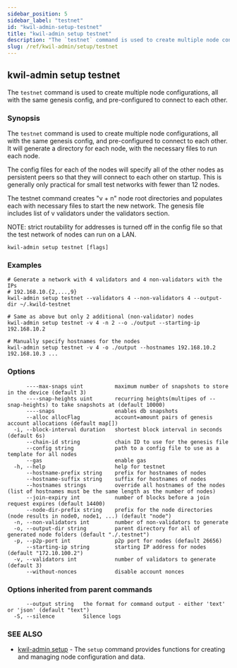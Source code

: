 ```yaml
---
sidebar_position: 5
sidebar_label: "testnet"
id: "kwil-admin-setup-testnet"
title: "kwil-admin setup testnet"
description: "The `testnet` command is used to create multiple node configurations, all with the same genesis config, and pre-configured to connect to each other."
slug: /ref/kwil-admin/setup/testnet
---
```


## kwil-admin setup testnet

The `testnet` command is used to create multiple node configurations, all with the same genesis config, and pre-configured to connect to each other.

### Synopsis

The `testnet` command is used to create multiple node configurations, all with the same genesis config,
and pre-configured to connect to each other. It will generate a directory for each node, with the necessary files to run each node.

The config files for each of the nodes will specify all of the other nodes as persistent peers so that they will connect to each other on startup.
This is generally only practical for small test networks with fewer than 12 nodes.

The testnet command creates "v + n" node root directories and populates
each with necessary files to start the new network. The genesis file includes list of v validators under the validators section.

NOTE: strict routability for addresses is turned off in the config file so that
the test network of nodes can run on a LAN.

```
kwil-admin setup testnet [flags]
```

### Examples

```
# Generate a network with 4 validators and 4 non-validators with the IPs
# 192.168.10.{2,...,9}
kwil-admin setup testnet --validators 4 --non-validators 4 --output-dir ~/.kwild-testnet

# Same as above but only 2 additional (non-validator) nodes
kwil-admin setup testnet -v 4 -n 2 --o ./output --starting-ip 192.168.10.2

# Manually specify hostnames for the nodes
kwil-admin setup testnet -v 4 -o ./output --hostnames 192.168.10.2 192.168.10.3 ...
```

### Options

```
      ----max-snaps uint          maximum number of snapshots to store in the device (default 3)
      ----snap-heights uint       recurring heights(multipes of --snap-heights) to take snapshots at (default 10000)
      ----snaps                   enables db snapshots
      --alloc allocFlag           account=amount pairs of genesis account allocations (default map[])
  -i, --block-interval duration   shortest block interval in seconds (default 6s)
      --chain-id string           chain ID to use for the genesis file
      --config string             path to a config file to use as a template for all nodes
      --gas                       enable gas
  -h, --help                      help for testnet
      --hostname-prefix string    prefix for hostnames of nodes
      --hostname-suffix string    suffix for hostnames of nodes
      --hostnames strings         override all hostnames of the nodes (list of hostnames must be the same length as the number of nodes)
      --join-expiry int           number of blocks before a join request expires (default 14400)
      --node-dir-prefix string    prefix for the node directories (node results in node0, node1, ...) (default "node")
  -n, --non-validators int        number of non-validators to generate
  -o, --output-dir string         parent directory for all of generated node folders (default "./.testnet")
  -p, --p2p-port int              p2p port for nodes (default 26656)
      --starting-ip string        starting IP address for nodes (default "172.10.100.2")
  -v, --validators int            number of validators to generate (default 3)
      --without-nonces            disable account nonces
```

### Options inherited from parent commands

```
      --output string   the format for command output - either 'text' or 'json' (default "text")
  -S, --silence         Silence logs
```

### SEE ALSO

* [kwil-admin setup](/docs/ref/kwil-admin/setup)	 - The `setup` command provides functions for creating and managing node configuration and data.

